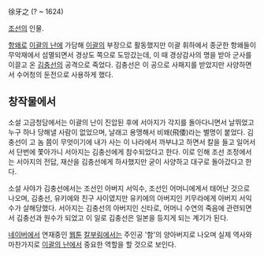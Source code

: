 徐牙之
(? ~ 1624)

[[조선]]의 인물.

[[항왜]]로 [[이괄의 난]]에 가담해 [[이괄]]의 부장으로 활동했지만 이괄 휘하에서 종군한 항왜들이 무악재에서 섬멸되면서 경상도 쪽으로 도망갔는데, 이 때 경상감사의 명을 받아 군사를 이끌고 온 [[김충선]]의 공격으로 죽었다. 김충선은 이 공으로 사패지를 받았지만 사양하면서 수어청의 둔전으로 사용하게 했다.

== 창작물에서 ==
소설 고금청담에서는 이괄의 난이 진압된 후에 서아지가 각지를 돌아다니면서 날뛰었고 누구 하나 당해낼 사람이 없었으며, 날래고 용맹해서 비왜(飛倭)라는 별명이 붙었다. 김충선이 고 놈 쯤이 무엇이기에 내가 사는 이 나라에서 까부냐고 하면서 칼을 들고 일어서서 단번에 쫓아가니 서아지는 김충선에게 참수되었다고 한다. 이로 인해 조선 조정에서는 서아지의 전답, 재산을 김충선에게 하사했지만 굳이 사양하고 대구로 돌아갔다고 한다.

소설 사야가 김충선에서는 조선인 아버지 서익수, 조선인 어머니에게서 태어난 것으로 나오며, 김충선, 유키에와 친구 사이였지만 유키에의 아버지인 키무라에게 아버지 서익수가 살해당했다. 서아지는 김충선의 아버지인 신타로, 어머니 수연의 죽음에 관련되면서 김충선과 원수가 되었고 이 일로 김충선은 일본을 등지게 되는 계기가 된다.

[[네이버]]에서 연재중인 [[웹툰]] [[칼부림]]에서는 주인공 '함'의 양아버지로 나오며 실제 역사와 마찬가지로 [[이괄의 난]]에서 중요한 역할을 할 것으로 보인다.
